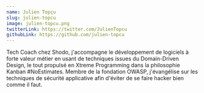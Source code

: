 ```yaml
---
name: Julien Topçu
slug: julien-topcu
image: julien-topcu.png
twitterLink: https://twitter.com/JulienTopcu
githubLink: https://github.com/julien-topcu
---
```


Tech Coach chez Shodo, j'accompagne le développement de logiciels à forte valeur
métier en usant de techniques issues du Domain-Driven Design, le tout propulsé
en Xtreme Programming dans la philosophie Kanban #NoEstimates. Membre de la
fondation OWASP, j'évangélise sur les techniques de sécurité applicative afin
d'éviter de se faire hacker bien comme il faut.
